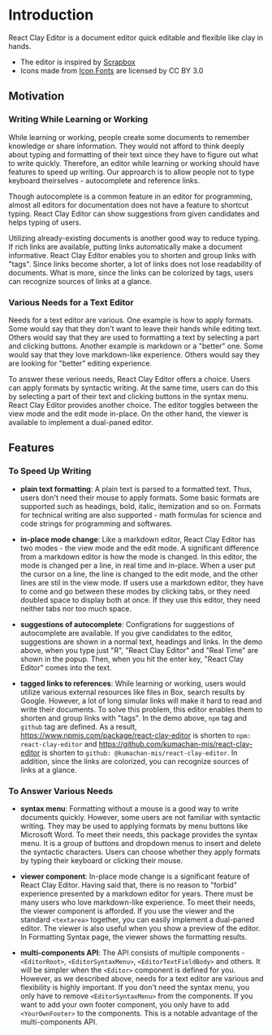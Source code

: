 
<Meta title="Get Started/Introduction" />

# Introduction

React Clay Editor is a document editor quick editable and flexible like clay in hands.

- The editor is inspired by [Scrapbox](https://scrapbox.io/product?lang=en)
- Icons made from [Icon Fonts](http://www.onlinewebfonts.com/icon) are licensed by CC BY 3.0


<Canvas of={IntroductionStories.IntroductionStory} />

## Motivation

### Writing While Learning or Working

While learning or working, people create some documents to remember knowledge or share information. They would not
afford to think deeply about typing and formatting of their text since they have to figure out what to write quickly.
Therefore, an editor while learning or working should have features to speed up writing. Our approarch is to allow
people not to type keyboard theirselves - autocomplete and reference links.

Though autocomplete is a common feature in an editor for programming, almost all editors for documentation does not have
a feature to shortcut typing. React Clay Editor can show suggestions from given candidates and helps typing of users.

Utilizing already-existing documents is another good way to reduce typing. If rich links are available, putting links
automatically make a document informative. React Clay Editor enables you to shorten and group links with "tags". Since
links become shorter, a lot of links does not lose readability of documents. What is more, since the links can be
colorized by tags, users can recognize sources of links at a glance.

### Various Needs for a Text Editor

Needs for a text editor are various. One example is how to apply formats. Some would say that they don't want to leave
their hands while editing text. Others would say that they are used to formatting a text by selecting a part and
clicking buttons. Another example is markdown or a "better" one. Some would say that they love markdown-like experience.
Others would say they are looking for "better" editing experience.

To answer these verious needs, React Clay Editor offers a choice. Users can apply formats by syntactic writing. At the
same time, users can do this by selecting a part of their text and clicking buttons in the syntax menu. React Clay
Editor provides another choice. The editor toggles between the view mode and the edit mode in-place. On the other hand,
the viewer is available to implement a dual-paned editor.

## Features

### To Speed Up Writing

- **plain text formatting**: A plain text is parsed to a formatted text. Thus, users don't need their mouse to apply
  formats. Some basic formats are supported such as headings, bold, italic, itemization and so on. Formats for technical
  writing are also supported - math formulas for science and code strings for programming and softwares.

- **in-place mode change**: Like a markdown editor, React Clay Editor has two modes - the view mode and the edit mode. A
  significant difference from a markdown editor is how the mode is changed. In this editor, the mode is changed per a
  line, in real time and in-place. When a user put the cursor on a line, the line is changed to the edit mode, and the
  other lines are stil in the view mode. If users use a markdown editor, they have to come and go between these modes by
  clicking tabs, or they need doubled space to display both at once. If they use this editor, they need neither tabs nor
  too much space.

- **suggestions of autocomplete**: Configrations for suggestions of autocomplete are available. If you give candidates
  to the editor, suggestions are shown in a normal text, headings and links. In the demo above, when you type just "R",
  "React Clay Editor" and "Real Time" are shown in the popup. Then, when you hit the enter key, "React Clay Editor"
  comes into the text.

- **tagged links to references**: While learning or working, users would utilize various external resources like files
  in Box, search results by Google. However, a lot of long simular links will make it hard to read and write their
  documents. To solve this problem, this editor enables them to shorten and group links with "tags". In the demo above,
  `npm` tag and `github` tag are defined. As a result, https://www.npmjs.com/package/react-clay-editor is shorten to
  `npm: react-clay-editor` and https://github.com/kumachan-mis/react-clay-editor is shorten to
  `github: @kumachan-mis/react-clay-editor`. In addition, since the links are colorized, you can recognize sources of
  links at a glance.

### To Answer Various Needs

- **syntax menu**: Formatting without a mouse is a good way to write documents quickly. However, some users are not
  familiar with syntactic writing. They may be used to applying formats by menu buttons like Microsoft Word. To meet
  their needs, this package provides the syntax menu. It is a group of buttons and dropdown menus to insert and delete
  the syntactic characters. Users can choose whether they apply formats by typing their keyboard or clicking their
  mouse.

- **viewer component**: In-place mode change is a significant feature of React Clay Editor. Having said that, there is
  no reason to "forbid" experience presented by a markdown editor for years. There must be many users who love
  markdown-like experience. To meet their needs, the viewer component is afforded. If you use the viewer and the
  standard `<textarea>` together, you can easily implement a dual-paned editor. The viewer is also useful when you show
  a preview of the editor. In <LinkTo kind="get-started-formatting-syntax--page">Formatting Syntax</LinkTo> page, the
  viewer shows the formatting results.

- **multi-components API**: The API consists of multiple components - `<EditorRoot>`, `<EditorSyntaxMenu>`,
  `<EditorTextFieldBody>` and others. It will be simpler when the `<Editor>` component is defined for you. However, as
  we described above, needs for a text editor are various and flexibility is highly important. If you don't need the
  syntax menu, you only have to remove `<EditorSyntaxMenu>` from the components. If you want to add your own footer
  component, you only have to add `<YourOwnFooter>` to the components. This is a notable advantage of the
  multi-components API.
